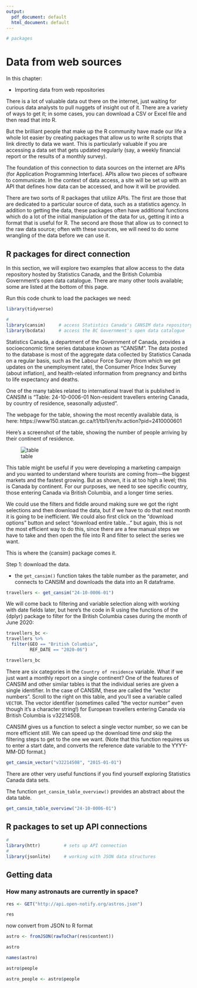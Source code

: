 ```yaml
---
output:
  pdf_document: default
  html_document: default
---
```



<!-- 
This file by Martin Monkman is licensed under a Creative Commons Attribution 4.0 International License. 

Elements are drawn from the reference materials for the packages
* {haven} -- https://haven.tidyverse.org/
* {labelled} -- http://larmarange.github.io/labelled/reference/index.html

-->



```r

# packages

```


# Data from web sources {#webdata}

In this chapter:

* Importing data from web repositories




There is a lot of valuable data out there on the internet, just waiting for curious data analysts to pull nuggets of insight out of it. There are a variety of ways to get it; in some cases, you can download a CSV or Excel file and then read that into R.

But the brilliant people that make up the R community have made our life a whole lot easier by creating packages that allow us to write R scripts that link directly to data we want. This is particularly valuable if you are accessing a data set that gets updated regularly (say, a weekly financial report or the results of a monthly survey).

The foundation of this connection to data sources on the internet are APIs (for Application Programming Interface). APIs allow two pieces of software to communicate. In the context of data access, a site will be set up with an API that defines how data can be accessed, and how it will be provided.


There are two sorts of R packages that utilize APIs. The first are those that are dedicated to a particular source of data, such as a statistics agency. In addition to getting the data, these packages often have additional functions which do a lot of the initial manipulation of the data for us, getting it into a format that is useful for R.  The second are those that allow us to connect to the raw data source; often with these sources, we will need to do some wrangling of the data before we can use it.


## R packages for direct connection


In this section, we will explore two examples that allow access to the data repository hosted by Statistics Canada, and the British Columbia Government's open data catalogue. There are many other tools available; some are listed at the bottom of this page.

Run this code chunk to load the packages we need:

```r
library(tidyverse)  

# 
library(cansim)     # access Statistics Canada's CANSIM data repository
library(bcdata)     # access the BC Government's open data catalogue

```


Statistics Canada, a department of the Government of Canada, provides a socioeconomic time series database known as "CANSIM". The data posted to the database is most of the aggregate data collected by Statistics Canada on a regular basis, such as the Labour Force Survey (from which we get updates on the unemployment rate), the Consumer Price Index Survey (about inflation), and health-related information from pregnancy and births to life expectancy and deaths.

One of the many tables related to international travel that is published in CANSIM is "Table: 24-10-0006-01 Non-resident travellers entering Canada, by country of residence, seasonally adjusted". 

The webpage for the table, showing the most recently available data, is here: https://www150.statcan.gc.ca/t1/tbl1/en/tv.action?pid=2410000601


Here's a screenshot of the table, showing the number of people arriving by their continent of residence. 

![table](img\cansim_24-10-0006-01_2020-09-10.JPG)


This table might be useful if you were developing a marketing campaign and you wanted to understand where tourists are coming from—the biggest markets and the fastest growing. But as shown, it is at too high a level; this is Canada by continent. For our purposes, we need to see specific country, those entering Canada via British Columbia, and a longer time series. 

We could use the filters and fiddle around making sure we got the right selections and then download the data, but if we have to do that next month it is going to be inefficient. We could also first click on the "download options" button and select "download entire table..." but again, this is not the most efficient way to do this, since there are a few manual steps we have to take and then open the file into R and filter to select the series we want. 

This is where the {cansim} package comes it. 

Step 1: download the data.

* the `get_cansim()` function takes the table number as the parameter, and connects to CANSIM and downloads the data into an R dataframe.

```r

travellers <- get_cansim("24-10-0006-01")

```

We will come back to filtering and variable selection along with working with date fields later, but here's the code in R using the functions of the {dplyr} package to filter for the British Columbia cases during the month of June 2020:

```r

travellers_bc <-
travellers %>% 
  filter(GEO == "British Columbia",
         REF_DATE == "2020-06")

travellers_bc

```

There are six categories in the `Country of residence` variable. What if we just want a monthly report on a single continent? One of the features of CANSIM and other similar tables is that the individual series are given a single identifier. In the case of CANSIM, these are called the "vector numbers". Scroll to the right on this table, and you'll see a variable called `VECTOR`. The vector identifier (sometimes called "the vector number" even though it's a character string!) for European travellers entering Canada via British Columbia is v32214508.

CANSIM gives us a function to select a single vector number, so we can be more efficient still. We can speed up the download time _and_ skip the filtering steps to get to the one we want. (Note that this function requires us to enter a start date, and converts the reference date variable to the YYYY-MM-DD format.)

```r

get_cansim_vector("v32214508", "2015-01-01")

```


There are other very useful functions if you find yourself exploring Statistics Canada data sets. 

The function `get_cansim_table_overview()` provides an abstract about the data table.

```r

get_cansim_table_overview("24-10-0006-01")

```




## R packages to set up API connections



```r
#
library(httr)         # sets up API connection
#
library(jsonlite)     # working with JSON data structures
```



## Getting data


### How many astronauts are currently in space?

```r
res <- GET("http://api.open-notify.org/astros.json")
```


```r
res
```

now convert from JSON to R format

```r
astro <- fromJSON(rawToChar(res$content))

astro

names(astro)
```


```r
astro$people
```

```r
astro_people <- astro$people
```


